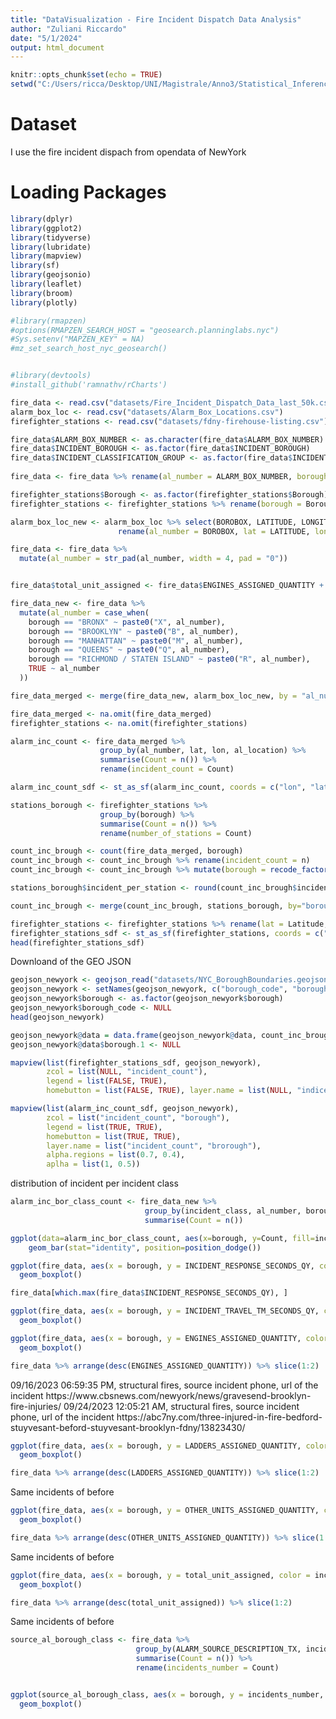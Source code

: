 ```yaml
---
title: "DataVisualization - Fire Incident Dispatch Data Analysis"
author: "Zuliani Riccardo"
date: "5/1/2024"
output: html_document
---
```


```r
knitr::opts_chunk$set(echo = TRUE)
setwd("C:/Users/ricca/Desktop/UNI/Magistrale/Anno3/Statistical_Inference_and_Learning/SIL Projcet/Statistical_Inference_Learning_Project/Fire_Incident_Dispatch_Analysis")
```
# Dataset
I use the fire incident dispach from opendata of NewYork

# Loading Packages
```r
library(dplyr)
library(ggplot2)
library(tidyverse)
library(lubridate)
library(mapview)
library(sf)
library(geojsonio)
library(leaflet) 
library(broom)
library(plotly)

#library(rmapzen)
#options(RMAPZEN_SEARCH_HOST = "geosearch.planninglabs.nyc")
#Sys.setenv("MAPZEN_KEY" = NA)
#mz_set_search_host_nyc_geosearch()


#library(devtools)
#install_github('ramnathv/rCharts')
```


```r
fire_data <- read.csv("datasets/Fire_Incident_Dispatch_Data_last_50k.csv")
alarm_box_loc <- read.csv("datasets/Alarm_Box_Locations.csv")
firefighter_stations <- read.csv("datasets/fdny-firehouse-listing.csv")
```

```r
fire_data$ALARM_BOX_NUMBER <- as.character(fire_data$ALARM_BOX_NUMBER)
fire_data$INCIDENT_BOROUGH <- as.factor(fire_data$INCIDENT_BOROUGH)
fire_data$INCIDENT_CLASSIFICATION_GROUP <- as.factor(fire_data$INCIDENT_CLASSIFICATION_GROUP)
 
fire_data <- fire_data %>% rename(al_number = ALARM_BOX_NUMBER, borough = INCIDENT_BOROUGH, al_location = ALARM_BOX_LOCATION, incident_class = INCIDENT_CLASSIFICATION_GROUP)

firefighter_stations$Borough <- as.factor(firefighter_stations$Borough)
firefighter_stations <- firefighter_stations %>% rename(borough = Borough)

alarm_box_loc_new <- alarm_box_loc %>% select(BOROBOX, LATITUDE, LONGITUDE) %>% 
                        rename(al_number = BOROBOX, lat = LATITUDE, lon = LONGITUDE)

fire_data <- fire_data %>%
  mutate(al_number = str_pad(al_number, width = 4, pad = "0"))


fire_data$total_unit_assigned <- fire_data$ENGINES_ASSIGNED_QUANTITY + fire_data$LADDERS_ASSIGNED_QUANTITY + fire_data$OTHER_UNITS_ASSIGNED_QUANTITY

```




```r
fire_data_new <- fire_data %>%
  mutate(al_number = case_when(
    borough == "BRONX" ~ paste0("X", al_number),
    borough == "BROOKLYN" ~ paste0("B", al_number),
    borough == "MANHATTAN" ~ paste0("M", al_number),
    borough == "QUEENS" ~ paste0("Q", al_number),
    borough == "RICHMOND / STATEN ISLAND" ~ paste0("R", al_number),
    TRUE ~ al_number
  ))
```


```r
fire_data_merged <- merge(fire_data_new, alarm_box_loc_new, by = "al_number", all.x = TRUE)

fire_data_merged <- na.omit(fire_data_merged)
firefighter_stations <- na.omit(firefighter_stations)
```


```r
alarm_inc_count <- fire_data_merged %>%
                    group_by(al_number, lat, lon, al_location) %>%
                    summarise(Count = n()) %>%
                    rename(incident_count = Count)

alarm_inc_count_sdf <- st_as_sf(alarm_inc_count, coords = c("lon", "lat"), crs = 4326)
```



```r
stations_borough <- firefighter_stations %>%
                    group_by(borough) %>%
                    summarise(Count = n()) %>%
                    rename(number_of_stations = Count)
```



```r
count_inc_brough <- count(fire_data_merged, borough)
count_inc_brough <- count_inc_brough %>% rename(incident_count = n)
count_inc_brough <- count_inc_brough %>% mutate(borough = recode_factor(borough, "BRONX" = "Bronx", "BROOKLYN" = "Brooklyn", "MANHATTAN" = "Manhattan", "QUEENS" = "Queens", "RICHMOND / STATEN ISLAND" = "Staten Island"))

stations_borough$incident_per_station <- round(count_inc_brough$incident_count / stations_borough$number_of_stations, digits = 3)

count_inc_brough <- merge(count_inc_brough, stations_borough, by="borough")
```


```r
firefighter_stations <- firefighter_stations %>% rename(lat = Latitude, lon = Longitude)
firefighter_stations_sdf <- st_as_sf(firefighter_stations, coords = c("lon", "lat"), crs = 4326)
head(firefighter_stations_sdf)
```





Downloand of the GEO JSON



```r
geojson_newyork <- geojson_read("datasets/NYC_BoroughBoundaries.geojson",  what = "sp")
geojson_newyork <- setNames(geojson_newyork, c("borough_code", "borough", "shape_area", "shape_leng"))
geojson_newyork$borough <- as.factor(geojson_newyork$borough)
geojson_newyork$borough_code <- NULL
head(geojson_newyork)
```





```r
geojson_newyork@data = data.frame(geojson_newyork@data, count_inc_brough[match(geojson_newyork@data$borough, count_inc_brough$borough),])
geojson_newyork@data$borough.1 <- NULL
```



```r
mapview(list(firefighter_stations_sdf, geojson_newyork),
        zcol = list(NULL, "incident_count"),
        legend = list(FALSE, TRUE),
        homebutton = list(FALSE, TRUE), layer.name = list(NULL, "indicents_number"), alpha.regions = 0.5, aplha = 1)
```


```r
mapview(list(alarm_inc_count_sdf, geojson_newyork),
        zcol = list("incident_count", "borough"),
        legend = list(TRUE, TRUE),
        homebutton = list(TRUE, TRUE),
        layer.name = list("incident_count", "brorough"),
        alpha.regions = list(0.7, 0.4), 
        aplha = list(1, 0.5))
```


distribution of incident per incident class
```r
alarm_inc_bor_class_count <- fire_data_new %>%
                              group_by(incident_class, al_number, borough) %>%
                              summarise(Count = n())

ggplot(data=alarm_inc_bor_class_count, aes(x=borough, y=Count, fill=incident_class)) +
    geom_bar(stat="identity", position=position_dodge())
```



```r
ggplot(fire_data, aes(x = borough, y = INCIDENT_RESPONSE_SECONDS_QY, color = incident_class)) +  # ggplot function
  geom_boxplot()
```



```r
fire_data[which.max(fire_data$INCIDENT_RESPONSE_SECONDS_QY), ]
```




```r
ggplot(fire_data, aes(x = borough, y = INCIDENT_TRAVEL_TM_SECONDS_QY, color = incident_class)) +  # ggplot function
  geom_boxplot()
```



```r
ggplot(fire_data, aes(x = borough, y = ENGINES_ASSIGNED_QUANTITY, color = incident_class)) +  # ggplot function
  geom_boxplot()
```

```r
fire_data %>% arrange(desc(ENGINES_ASSIGNED_QUANTITY)) %>% slice(1:2)
```

09/16/2023 06:59:35 PM, structural fires, source incident phone, url of the incident https://www.cbsnews.com/newyork/news/gravesend-brooklyn-fire-injuries/
09/24/2023 12:05:21 AM, structural fires, source incident phone, url of the incident https://abc7ny.com/three-injured-in-fire-bedford-stuyvesant-beford-stuyvesant-brooklyn-fdny/13823430/

```r
ggplot(fire_data, aes(x = borough, y = LADDERS_ASSIGNED_QUANTITY, color = incident_class)) +  # ggplot function
  geom_boxplot()
```

```r
fire_data %>% arrange(desc(LADDERS_ASSIGNED_QUANTITY)) %>% slice(1:2)
```

Same incidents of before

```r
ggplot(fire_data, aes(x = borough, y = OTHER_UNITS_ASSIGNED_QUANTITY, color = incident_class)) +  # ggplot function
  geom_boxplot()
```

```r
fire_data %>% arrange(desc(OTHER_UNITS_ASSIGNED_QUANTITY)) %>% slice(1:2)
```

Same incidents of before



```r
ggplot(fire_data, aes(x = borough, y = total_unit_assigned, color = incident_class)) +  # ggplot function
  geom_boxplot()
```

```r
fire_data %>% arrange(desc(total_unit_assigned)) %>% slice(1:2)
```

Same incidents of before



```r

source_al_borough_class <- fire_data %>%
                            group_by(ALARM_SOURCE_DESCRIPTION_TX, incident_class, borough) %>%
                            summarise(Count = n()) %>%
                            rename(incidents_number = Count)


ggplot(source_al_borough_class, aes(x = borough, y = incidents_number, color = ALARM_SOURCE_DESCRIPTION_TX)) +  # ggplot function
  geom_boxplot()
```

